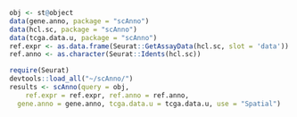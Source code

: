 ```r
obj <- st@object
data(gene.anno, package = "scAnno")
data(hcl.sc, package = "scAnno")
data(tcga.data.u, package = "scAnno")
ref.expr <- as.data.frame(Seurat::GetAssayData(hcl.sc, slot = 'data'))
ref.anno <- as.character(Seurat::Idents(hcl.sc))

require(Seurat)
devtools::load_all("~/scAnno/")
results <- scAnno(query = obj,
	ref.expr = ref.expr, ref.anno = ref.anno,
  gene.anno = gene.anno, tcga.data.u = tcga.data.u, use = "Spatial")


```
